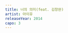 ```yaml
---
title: 너의 의미(feat. 김창완)
artist: 아이유
releaseYear: 2014
capo: 3
---
```


<ScoreWrapper>
  <ScorePhrase
    phrase={{
      lyrics: '(전주)',
      chordList: [
        { name: 'E[', position: 0 },
        { name: 'Gm', position: 4 },
        { name: 'B[', position: 8 },
        { name: 'E[', position: 12 },
      ],
    }}
  />
  <ScorePhrase
    phrase={{
      lyrics: '너의 그 한 마디 말도 그 웃음도',
      chordList: [
        { name: 'E[', position: 0 },
        { name: 'B[', position: 5 },
        { name: 'G]', position: 11 },
      ],
    }}
  />
  <ScorePhrase
    phrase={{
      lyrics: '나에겐 커다란 의미',
      chordList: [
        { name: 'Cm', position: 0 },
        { name: 'E[', position: 5 },
        { name: 'B[', position: 9 },
      ],
    }}
  />
  <ScorePhrase
    phrase={{
      lyrics: '너의 그 작은 눈빛도 쓸쓸한 뒷모습도',
      chordList: [
        { name: 'E[', position: 0 },
        { name: 'B[', position: 5 },
        { name: 'G]', position: 10 },
      ],
    }}
  />
  <ScorePhrase
    phrase={{
      lyrics: '나에겐 힘겨운 약속',
      chordList: [
        { name: 'Cm', position: 0 },
        { name: 'E[', position: 5 },
        { name: 'B[', position: 9 },
      ],
    }}
  />
  <ScorePhrase
    phrase={{
      lyrics: '너의 모든 것은 내게로 와',
      chordList: [
        { name: 'G]', position: 0 },
        { name: 'B[', position: 13 },
      ],
    }}
  />
  <ScorePhrase
    phrase={{
      lyrics: '풀리지 않는 수수께끼가 되네',
      chordList: [
        { name: 'G]', position: 0 },
        { name: 'B[', position: 15 },
      ],
    }}
  />
  <ScorePhrase
    phrase={{
      lyrics: '슬픔은 간이역에 코스모스로 피고',
      chordList: [
        { name: 'Cm', position: 0 },
        { name: 'G]', position: 9 },
      ],
    }}
  />
  <ScorePhrase
    phrase={{
      lyrics: '스쳐 불어온 넌 향긋한 바람',
      chordList: [
        { name: 'E[', position: 1 },
        { name: 'B[', position: 11 },
      ],
    }}
  />
  <ScorePhrase
    phrase={{
      lyrics: '나 이제 뭉게구름 위에 성을 짓고',
      chordList: [
        { name: 'Cm', position: 0 },
        { name: 'G]', position: 13 },
      ],
    }}
  />
  <ScorePhrase
    phrase={{
      lyrics: '널 향해 창을 내리 바람 드는 창을',
      chordList: [
        { name: 'E[', position: 2 },
        { name: 'B[', position: 14 },
      ],
    }}
  />
  <ScorePhrase
    phrase={{
      lyrics: ' (이렇게 상처를 받기도 하는구나.)',
      chordList: [{ name: 'G]', position: 0 }],
    }}
  />
  <ScorePhrase
    phrase={{
      lyrics: '너의 그 한 마디 말도 그 웃음도',
      chordList: [
        { name: 'E[', position: 0 },
        { name: 'B[', position: 5 },
        { name: 'G]', position: 11 },
      ],
    }}
  />
  <ScorePhrase
    phrase={{
      lyrics: '나에겐 커다란 의미',
      chordList: [
        { name: 'Cm', position: 0 },
        { name: 'E[', position: 5 },
        { name: 'B[', position: 9 },
      ],
    }}
  />
  <ScorePhrase
    phrase={{
      lyrics: '너의 그 작은 눈빛도 쓸쓸한 뒷모습도',
      chordList: [
        { name: 'E[', position: 0 },
        { name: 'B[', position: 5 },
        { name: 'G]', position: 10 },
      ],
    }}
  />
  <ScorePhrase
    phrase={{
      lyrics: '나에겐 힘겨운 약속',
      chordList: [
        { name: 'Cm', position: 0 },
        { name: 'E[', position: 5 },
        { name: 'B[', position: 9 },
      ],
    }}
  />
  <ScorePhrase
    phrase={{
      lyrics: '너의 모든 것은 내게로 와',
      chordList: [
        { name: 'G]', position: 0 },
        { name: 'B[', position: 13 },
      ],
    }}
  />
  <ScorePhrase
    phrase={{
      lyrics: '풀리지 않는 수수께끼가 되네',
      chordList: [
        { name: 'G]', position: 0 },
        { name: 'B[', position: 15 },
      ],
    }}
  />
  <ScorePhrase
    phrase={{
      lyrics: '슬픔은 간이역에 코스모스로 피고',
      chordList: [
        { name: 'Cm', position: 0 },
        { name: 'G]', position: 9 },
      ],
    }}
  />
  <ScorePhrase
    phrase={{
      lyrics: '스쳐 불어온 넌 향긋한 바람',
      chordList: [
        { name: 'E[', position: 1 },
        { name: 'B[', position: 11 },
      ],
    }}
  />
  <ScorePhrase
    phrase={{
      lyrics: '나 이제 뭉게구름 위에 성을 짓고',
      chordList: [
        { name: 'Cm', position: 0 },
        { name: 'G]', position: 13 },
      ],
    }}
  />
  <ScorePhrase
    phrase={{
      lyrics: '널 향해 창을 내리 바람 드는 창을',
      chordList: [
        { name: 'E[', position: 2 },
        { name: 'B[', position: 14 },
      ],
    }}
  />
  <ScorePhrase
    phrase={{
      lyrics: '슬픔은 간이역에 코스모스로 피고',
      chordList: [
        { name: 'Cm', position: 0 },
        { name: 'G]', position: 9 },
      ],
    }}
  />
  <ScorePhrase
    phrase={{
      lyrics: '스쳐 불어온 넌 향긋한 바람',
      chordList: [
        { name: 'E[', position: 1 },
        { name: 'B[', position: 11 },
      ],
    }}
  />
  <ScorePhrase
    phrase={{
      lyrics: '나 이제 뭉게구름 위에 성을 짓고',
      chordList: [
        { name: 'Cm', position: 0 },
        { name: 'G]', position: 13 },
      ],
    }}
  />
  <ScorePhrase
    phrase={{
      lyrics: '널 향해 창을 내리 바람 드는 창을',
      chordList: [
        { name: 'E[', position: 2 },
        { name: 'B[', position: 14 },
      ],
    }}
  />
  <ScorePhrase
    phrase={{
      lyrics: '너의 그 한 마디 말도 그 웃음도',
      chordList: [
        { name: 'E[', position: 0 },
        { name: 'B[', position: 5 },
        { name: 'G]', position: 11 },
      ],
    }}
  />
  <ScorePhrase
    phrase={{
      lyrics: '나에겐 커다란 의미',
      chordList: [
        { name: 'Cm', position: 0 },
        { name: 'E[', position: 5 },
        { name: 'B[', position: 9 },
      ],
    }}
  />
  <ScorePhrase
    phrase={{
      lyrics: '너의 그 작은 눈빛도 쓸쓸한 뒷모습도',
      chordList: [
        { name: 'E[', position: 0 },
        { name: 'B[', position: 5 },
        { name: 'G]', position: 10 },
      ],
    }}
  />
  <ScorePhrase
    phrase={{
      lyrics: '나에겐 힘겨운 약속',
      chordList: [
        { name: 'Cm', position: 0 },
        { name: 'E[', position: 5 },
        { name: 'B[', position: 9 },
      ],
    }}
  />
  <ScorePhrase
    phrase={{
      lyrics: ' (도대체 넌 나에게 누구냐?)',
      chordList: [{ name: 'G]', position: 0 }],
    }}
  />
</ScoreWrapper>
